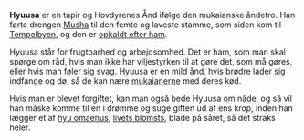 {{title:Hyuusa}}
{{author:Laura Holmegaard}}
{{timestamp:2011-01-23T20:56:25Z}}
{{copyright:Hyuusa}}
'''Hyuusa''' er en tapir og Hovdyrenes Ånd ifølge den mukaianske åndetro. Han førte drengen [[Musha]] til den femte og laveste stamme, som siden kom til [[Tempelbyen]], og den er [[Hyuusa (kaste)|opkaldt efter ham]].

Hyuusa står for frugtbarhed og arbejdsomhed. Det er ham, som man skal spørge om råd, hvis man ikke har viljestyrken til at gøre det, som må gøres, eller hvis man føler sig svag. Hyuusa er en mild ånd, hvis brødre lader sig indfange og dø, så de kan nære [[mukaianer|mukaianerne]] med deres kød.

Hvis man er blevet forgiftet, kan man også bede Hyuusa om nåde, og så vil han måske komme til en i drømme og suge giften ud af ens krop, inden han lægger et af [[hyu omaenu|hyu omaenus]], [[livets blomst|livets blomsts]], blade på såret, så det straks heler.